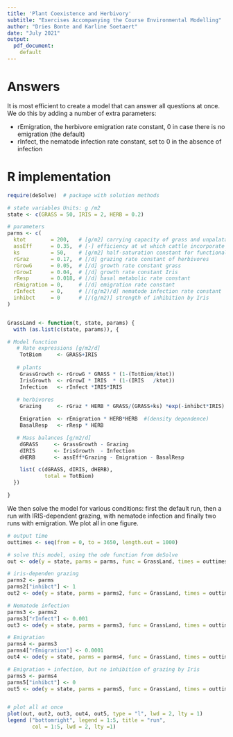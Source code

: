 ```yaml
---
title: 'Plant Coexistence and Herbivory'
subtitle: "Exercises Accompanying the Course Environmental Modelling"
author: "Dries Bonte and Karline Soetaert"
date: "July 2021"
output: 
  pdf_document:
    default
---
```


# Answers

It is most efficient to create a model that can answer all questions at once. We do this by adding a number of extra parameters:

* rEmigration, the herbivore emigration rate constant, 0 in case there is no emigration (the default)
* rInfect, the nematode infection rate constant, set to 0 in the absence of infection

# R implementation

```r

require(deSolve)  # package with solution methods

# state variables Units: g /m2
state <- c(GRASS = 50, IRIS = 2, HERB = 0.2)

# parameters
parms <- c(
  ktot        = 200,   # [g/m2] carrying capacity of grass and unpalatable Iris
  assEff      = 0.35,  # [-] efficiency at wt which cattle incorporate biomass in body reserves
  ks          = 50,    # [g/m2] half-saturation constant for functional response of grazing on grass
  rGraz       = 0.17,  # [/d] grazing rate constant of herbivores
  rGrowG      = 0.05,  # [/d] growth rate constant grass
  rGrowI      = 0.04,  # [/d] growth rate constant Iris
  rResp       = 0.018, # [/d] basal metabolic rate constant 
  rEmigration = 0,     # [/d] emigration rate constant
  rInfect     = 0,     # [/(g/m2)/d] nematode infection rate constant
  inhibct     = 0      # [/(g/m2)] strength of inhibition by Iris 
)


GrassLand <- function(t, state, params) {
  with (as.list(c(state, params)), {

# Model function
   # Rate expressions [g/m2/d]
    TotBiom     <- GRASS+IRIS
  
   # plants
    GrassGrowth <- rGrowG * GRASS * (1-(TotBiom/ktot))
    IrisGrowth  <- rGrowI * IRIS  * (1-(IRIS   /ktot))
    Infection   <- rInfect *IRIS*IRIS
    
   # herbivores  
    Grazing     <- rGraz * HERB * GRASS/(GRASS+ks) *exp(-inhibct*IRIS)

    Emigration  <- rEmigration * HERB*HERB  #(density dependence)
    BasalResp   <- rResp * HERB

   # Mass balances [g/m2/d]
    dGRASS     <- GrassGrowth - Grazing
    dIRIS      <- IrisGrowth  - Infection
    dHERB      <- assEff*Grazing - Emigration - BasalResp

    list( c(dGRASS, dIRIS, dHERB), 
            total = TotBiom)
  })

}
``` 

We then solve the model for various conditions: first the default run, then a run with IRIS-dependent grazing, with nematode infection and finally two runs with emigration. We plot all in one figure. 

```r
# output time
outtimes <- seq(from = 0, to = 3650, length.out = 1000)  

# solve this model, using the ode function from deSolve
out <- ode(y = state, parms = parms, func = GrassLand, times = outtimes)

# iris-dependen grazing
parms2 <- parms
parms2["inhibct"] <- 1
out2 <- ode(y = state, parms = parms2, func = GrassLand, times = outtimes)

# Nematode infection
parms3 <- parms2
parms3["rInfect"] <- 0.001
out3 <- ode(y = state, parms = parms3, func = GrassLand, times = outtimes)

# Emigration
parms4 <- parms3
parms4["rEmigration"] <- 0.0001
out4 <- ode(y = state, parms = parms4, func = GrassLand, times = outtimes)

# Emigration + infection, but no inhibition of grazing by Iris
parms5 <- parms4
parms5["inhibct"] <- 0
out5 <- ode(y = state, parms = parms5, func = GrassLand, times = outtimes)


# plot all at once
plot(out, out2, out3, out4, out5, type = "l", lwd = 2, lty = 1)
legend ("bottomright", legend = 1:5, title = "run", 
        col = 1:5, lwd = 2, lty =1)
```

